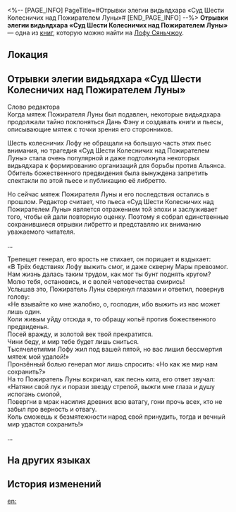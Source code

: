<%-- [PAGE_INFO]
PageTitle=#Отрывки элегии видьядхара «Суд Шести Колесничих над Пожирателем Луны»#
[END_PAGE_INFO] --%>
{{Дополнить}}
{{Книга Инфобокс
|id           = 231
|partIds      = 190463
|Название     = 
|Изображение  = Рукописи Лофу Сяньчжоу 4.png
|Мир          = Лофу Сяньчжоу
|Томов        = 1
|Автор        = <!--нужно добавить-->
|Описание     = Отрывок текста давно утерянной элегии, которая долгое время была под запретом ввиду своего провокационного содержания. Сейчас же до неё нет никому дела.
|Том1         = {{tx}}
|Источник1    = {{tx|Отсутствует источник}}
|Персонажи    = 
|Фракции      = 
}}
'''Отрывки элегии видьядхара «Суд Шести Колесничих над Пожирателем Луны»''' — одна из [[Книги|книг]], которую можно найти на [[Лофу Сяньчжоу]].

==Локация==
{{Отметка карты|<!--название карты-->|<!--id отметки-->}}

==Отрывки элегии видьядхара «Суд Шести Колесничих над Пожирателем Луны»==
Слово редактора<br />
Когда мятеж Пожирателя Луны был подавлен, некоторые видьядхара продолжали тайно поклоняться Дань Фэну и создавать книги и пьесы, описывающие мятеж с точки зрения его сторонников.

Шесть колесничих Лофу не обращали на большую часть этих пьес внимания, но трагедия «Суд Шести Колесничих над Пожирателем Луны» стала очень популярной и даже подтолкнула некоторых видьядхара к формированию организаций для борьбы против Альянса. Обитель божественного предвидения была вынуждена запретить спектакли по этой пьесе и публикацию её либретто.

Но сейчас мятеж Пожирателя Луны и его последствия остались в прошлом. Редактор считает, что пьеса «Суд Шести Колесничих над Пожирателем Луны» является отражением той эпохи и заслуживает того, чтобы ей дали повторную оценку. Поэтому я собрал единственные сохранившиеся отрывки либретто и представляю их вниманию уважаемого читателя.

...

Трепещет генерал, его ярость не стихает, он порицает и вздыхает:<br />
«В Трёх бедствиях Лофу выжить смог, и даже скверну Мары превозмог.<br />
Нам жизнь далась таким трудом, как мог ты бунт поднять кругом?<br />
Молю тебя, остановись, и с волей человечества смирись!<br />
Услышав это, Пожиратель Луны сверкнул глазами и ответил, повернув голову:<br />
«Не взывайте ко мне жалобно, о, господин, ибо выжить из нас может лишь один.<br />
Коли живым уйду отсюда я, то обращу копьё против божественного предвиденья.<br />
Посей вражду, и золотой век твой прекратится.<br />
Чини беду, и мир тебе будет лишь сниться.<br />
Тысячелетиями Лофу жил под вашей пятой, но вас лишил бессмертия мятеж мой удалой!»<br />
Пронзённый болью генерал мог лишь спросить: «Но как же мир нам сохранить?»<br />
На то Пожиратель Луны вскричал, как песнь кита, его ответ звучал:<br />
«Натяни свой лук и порази звезду стрелой, выжги мне глаза и душу испогань смолой,<br />
Повергни в мрак насилия древних всю ватагу, гони прочь всех, кто не забыл про верность и отвагу.<br />
Коль сможешь к безмятежности народ свой принудить, тогда и вечный мир удастся сохранить!»

...

==На других языках==
{{На других языках
|en   = Vidyadhara Elegy: Insight on "Six Charioteers Adjudicating the Imbibitor Lunae"
|zhs  = 持明时调《六御审饮月》残篇钩沉
|zht  = 持明時調《六御審飲月》殘篇鉤沉
|ja   = 持明時調『六御、飲月を審く』残編に関する探究
|ko   = 비디아다라 시조 ≪6각료의 음월 재판≫ 단편 탐구
|es   = Elegía vidyadhara: reflexiones sobre «Los Seis Aurigas juzgan a Imbibitor Lunae»
|fr   = Élégie vidyadharienne&nbsp;: «&nbsp;Les Six Auriges se prononçant sur l'Imbibitor Lunae&nbsp;»
|ru   = Отрывки элегии видьядхара «Суд Шести Колесничих над Пожирателем Луны»
|th   = ลำนำ Vidyadhara: ข้อมูลเชิงลึกเกี่ยวกับ "หกหัวเรือใหญ่ตัดสินจ้าวยลจันทรา"
|vi   = Nghiên Cứu Phân Đoạn Điệu Hát Vidyadhara "Lục Ngự Vấn Ẩm Nguyệt"
|de   = Vidyadhara-Elegie: Ein Einblick in „Sechs Wagenlenker richten über den Imbibitor Lunae“
|id   = Elegi Vidyadhara: Wawasan Tentang "Enam Nakhoda Mengadili Imbibitor Lunae"
|pt   = Elegia dos Vidyadharas: Uma Visão Sobre "Seis Cocheiros Julgando o Embebidor Lunae"
}}

==История изменений==
{{История изменений|3.5}}

[[en:]]